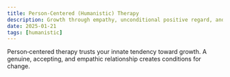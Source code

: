 ```yaml
---
title: Person‑Centered (Humanistic) Therapy
description: Growth through empathy, unconditional positive regard, and congruence.
date: 2025-01-21
tags: [humanistic]
---
```


Person‑centered therapy trusts your innate tendency toward growth. A genuine, accepting, and empathic relationship creates conditions for change.


